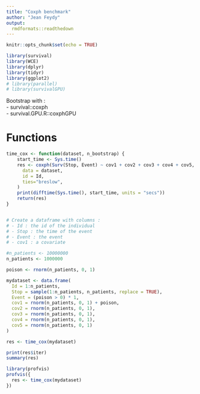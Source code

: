```yaml
---
title: "Coxph benchmark"
author: "Jean Feydy"
output:
  rmdformats::readthedown
---
```


```r
knitr::opts_chunk$set(echo = TRUE)
```

```r
library(survival)
library(WCE)
library(dplyr)
library(tidyr)
library(ggplot2)
# library(parallel)
# library(survivalGPU)
```


Bootstrap with :  
- survival::coxph  
- survival.GPU.R::coxphGPU


# Functions

```r
time_cox <- function(dataset, n_bootstrap) {
    start_time <- Sys.time()
    res <- coxph(Surv(Stop, Event) ~ cov1 + cov2 + cov3 + cov4 + cov5,
      data = dataset,
      id = Id,
      ties="breslow",
    )
    print(difftime(Sys.time(), start_time, units = "secs"))
    return(res)
}


# Create a dataframe with columns :
# - Id : the id of the individual
# - Stop : the time of the event
# - Event : the event
# - cov1 : a covariate

#n_patients <- 10000000
n_patients <- 1000000

poison <- rnorm(n_patients, 0, 1)

mydataset <- data.frame(
  Id = 1:n_patients,
  Stop = sample(1:n_patients, n_patients, replace = TRUE),
  Event = (poison > 0) * 1,
  cov1 = rnorm(n_patients, 0, 1) + poison,
  cov2 = rnorm(n_patients, 0, 1),
  cov3 = rnorm(n_patients, 0, 1),
  cov4 = rnorm(n_patients, 0, 1),
  cov5 = rnorm(n_patients, 0, 1)
)

res <- time_cox(mydataset)

print(res$iter)
summary(res)
```

```r
library(profvis)
profvis({
  res <- time_cox(mydataset)
})
```
